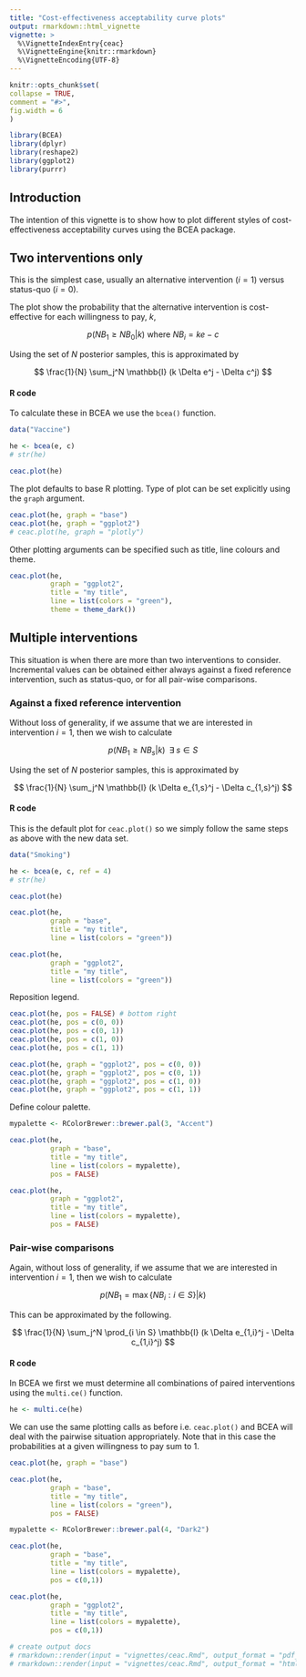 ```yaml
---
title: "Cost-effectiveness acceptability curve plots"
output: rmarkdown::html_vignette
vignette: >
  %\VignetteIndexEntry{ceac}
  %\VignetteEngine{knitr::rmarkdown}
  %\VignetteEncoding{UTF-8}
---
```

  
```r
knitr::opts_chunk$set(
collapse = TRUE,
comment = "#>",
fig.width = 6
)
```

```r
library(BCEA)
library(dplyr)
library(reshape2)
library(ggplot2)
library(purrr)
```

## Introduction

The intention of this vignette is to show how to plot different styles of cost-effectiveness acceptability curves using the BCEA package.

## Two interventions only

This is the simplest case, usually an alternative intervention ($i=1$) versus status-quo ($i=0$).

The plot show the probability that the alternative intervention is cost-effective for each willingness to pay, $k$,

$$
p(NB_1 \geq NB_0 | k) \mbox{  where  } NB_i = ke - c
$$

Using the set of $N$ posterior samples, this is approximated by

$$
\frac{1}{N} \sum_j^N \mathbb{I} (k \Delta e^j - \Delta c^j)
$$

#### R code

To calculate these in BCEA we use the `bcea()` function.

```r
data("Vaccine")

he <- bcea(e, c)
# str(he)

ceac.plot(he)
```

The plot defaults to base R plotting. Type of plot can be set explicitly using the `graph` argument.

```r
ceac.plot(he, graph = "base")
ceac.plot(he, graph = "ggplot2")
# ceac.plot(he, graph = "plotly")
```

Other plotting arguments can be specified such as title, line colours and theme.

```r
ceac.plot(he,
          graph = "ggplot2",
          title = "my title",
          line = list(colors = "green"),
          theme = theme_dark())
```


## Multiple interventions

This situation is when there are more than two interventions to consider.
Incremental values can be obtained either always against a fixed reference intervention, such as status-quo, or for all pair-wise comparisons.

### Against a fixed reference intervention

Without loss of generality, if we assume that we are interested in intervention $i=1$, then we wish to calculate

$$
p(NB_1 \geq NB_s | k) \;\; \exists \; s \in S
$$

Using the set of $N$ posterior samples, this is approximated by

$$
\frac{1}{N} \sum_j^N \mathbb{I} (k \Delta e_{1,s}^j - \Delta c_{1,s}^j)
$$

#### R code

This is the default plot for `ceac.plot()` so we simply follow the same steps as above with the new data set.

```r
data("Smoking")

he <- bcea(e, c, ref = 4)
# str(he)
```

```r
ceac.plot(he)

ceac.plot(he,
          graph = "base",
          title = "my title",
          line = list(colors = "green"))
```

```r
ceac.plot(he,
          graph = "ggplot2",
          title = "my title",
          line = list(colors = "green"))
```

Reposition legend.

```r
ceac.plot(he, pos = FALSE) # bottom right
ceac.plot(he, pos = c(0, 0))
ceac.plot(he, pos = c(0, 1))
ceac.plot(he, pos = c(1, 0))
ceac.plot(he, pos = c(1, 1))
```

```r
ceac.plot(he, graph = "ggplot2", pos = c(0, 0))
ceac.plot(he, graph = "ggplot2", pos = c(0, 1))
ceac.plot(he, graph = "ggplot2", pos = c(1, 0))
ceac.plot(he, graph = "ggplot2", pos = c(1, 1))
```

Define colour palette.

```r
mypalette <- RColorBrewer::brewer.pal(3, "Accent")

ceac.plot(he,
          graph = "base",
          title = "my title",
          line = list(colors = mypalette),
          pos = FALSE)

ceac.plot(he,
          graph = "ggplot2",
          title = "my title",
          line = list(colors = mypalette),
          pos = FALSE)
```

### Pair-wise comparisons

Again, without loss of generality, if we assume that we are interested in intervention $i=1$, then we wish to calculate

$$
p(NB_1 = \max\{NB_i : i \in S\} | k)
$$

This can be approximated by the following.

$$
\frac{1}{N} \sum_j^N \prod_{i \in S} \mathbb{I} (k \Delta e_{1,i}^j - \Delta c_{1,i}^j)
$$

#### R code

In BCEA we first we must determine all combinations of paired interventions using the `multi.ce()` function.

```r
he <- multi.ce(he)
```

We can use the same plotting calls as before i.e. `ceac.plot()` and BCEA will deal with the pairwise situation appropriately.
Note that in this case the probabilities at a given willingness to pay sum to 1.

```r
ceac.plot(he, graph = "base")

ceac.plot(he,
          graph = "base",
          title = "my title",
          line = list(colors = "green"),
          pos = FALSE)

mypalette <- RColorBrewer::brewer.pal(4, "Dark2")

ceac.plot(he,
          graph = "base",
          title = "my title",
          line = list(colors = mypalette),
          pos = c(0,1))
```

```r
ceac.plot(he,
          graph = "ggplot2",
          title = "my title",
          line = list(colors = mypalette),
          pos = c(0,1))
```

```r
# create output docs
# rmarkdown::render(input = "vignettes/ceac.Rmd", output_format = "pdf_document", output_dir = "vignettes")
# rmarkdown::render(input = "vignettes/ceac.Rmd", output_format = "html_document", output_dir = "vignettes")
```
